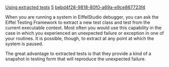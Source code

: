 [[Property:title|Using extracted tests]]
[[Property:weight|5]]
[[Property:uuid|bebd4f28-9818-80f0-a69a-e9ce867723f4]]
{{underconstruction}}


When you are running a system in EiffelStudio debugger, you can ask the Eiffel Testing Framework to extract a new test class and test from the current executable context. Most often you would use this capability in the case in which you experienced an unexpected failure or exception in one of your routines. It is possible, though, to extract at any point at which the system is paused.

The great advantage to extracted tests is that they provide a kind of a snapshot in testing form that will reproduce the unexpected failure. 


